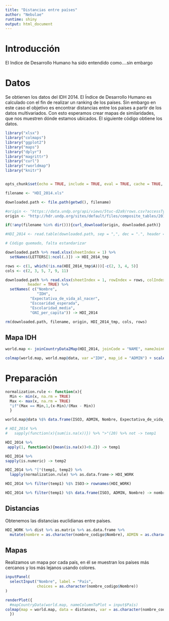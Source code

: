 ```yaml
---
title: "Distancias entre países"
author: "Nebulae"
runtime: shiny
output: html_document
---
```


# Introducción

El Indice de Desarrollo Humano ha sido entendido como....sin embargo

# Datos

Se obtienen los datos del IDH 2014. El Índice de Desarrollo Humano es calculado con el fin de realizar un ranking de los países. Sin embargo en este caso el objetivo es encontrar distancias entre los países a partir de los datos multivariados. Con esto esperamos crear mapas de similaridades, que nos muestren dónde estamos ubicados. El siguiente código obtiene los datos.

```r
library("xlsx")
library("colmaps")
library("ggplot2")
library("maps")
library("dplyr")
library("magrittr")
library("curl")
library("rworldmap")
library("knitr")


opts_chunk$set(echo = TRUE, include = TRUE, eval = TRUE, cache = TRUE, fig.width = 7, fig.align = "center")

```


```r
filename <- "HDI_2014.xls"

downloaded.path <- file.path(getwd(), filename)

#origin <- "https://data.undp.org/api/views/5tuc-d2a9/rows.csv?accessType=DOWNLOAD"
origin <- "http://hdr.undp.org/sites/default/files/composite_tables/2015_Statistical_Annex_Table_1.xls"

if(!any(filename %in% dir())){curl_download(origin, downloaded.path)}

#HDI_2014 <- read.table(downloaded.path, sep = ",", dec = ".", header = TRUE, quote = "\"", na.strings = "..")

# Código quemado, falta estandarizar

downloaded.path %>% read.xlsx(sheetIndex = 1) %>%
  setNames(LETTERS[1:ncol(.)]) -> HDI_2014_tmp

rows <- c(1, which(!is.na(HDI_2014_tmp$A)))[-c(2, 3, 4, 5)]
cols <- c(2, 3, 5, 7, 9, 11)

downloaded.path %>% read.xlsx(sheetIndex = 1, rowIndex = rows, colIndex = cols,
          header = TRUE) %>% 
  setNames( c("Nombre", 
              "IDH",
           "Expectativa_de_vida_al_nacer", 
           "Escoaridad_esperada", 
           "Escolaridad_media", 
           "GNI_per_capita")) -> HDI_2014

rm(downloaded.path, filename, origin, HDI_2014_tmp, cols, rows)

```


## Mapa IDH

```r
world.map <- joinCountryData2Map(HDI_2014, joinCode = "NAME", nameJoinColumn = "Nombre")

colmap(world.map, world.map@data, var ="IDH", map_id = "ADMIN") + scale_fill_continuous(high = "#fee8c8", low = "#b30000")

```


# Preparación

```r
normalization.rule <- function(x){
  Min <- min(x, na.rm = TRUE)
  Max <- max(x, na.rm = TRUE)
  "if"(Max == Min,1,(x-Min)/(Max - Min))
  }

world.map@data %$% data.frame(ISO3, ADMIN, Nombre, Expectativa_de_vida_al_nacer, Escoaridad_esperada, Escolaridad_media, GNI_per_capita) -> HDI_2014

# HDI_2014 %>% 
#   sapply(function(x){sum(is.na(x))}) %>% ">"(20) %>% not -> temp1

HDI_2014 %>% 
 apply(1, function(x){mean(is.na(x))<0.2}) -> temp1

HDI_2014 %>% 
sapply(is.numeric) -> temp2

HDI_2014 %>% "["(temp1, temp2) %>% 
  lapply(normalization.rule) %>% as.data.frame-> HDI_WORK

HDI_2014 %>% filter(temp1) %$% ISO3-> rownames(HDI_WORK)

HDI_2014 %>% filter(temp1) %$% data.frame(ISO3, ADMIN, Nombre) -> nombre_codigo

```

## Distancias

Obtenemos las distancias euclidianas entre países.

```r
HDI_WORK %>% dist %>% as.matrix %>% as.data.frame %>% 
  mutate(nombre = as.character(nombre_codigo$Nombre), ADMIN = as.character(nombre_codigo$ADMIN)) -> distances

```

## Mapas

Realizamos un mapa por cada país, en él se muestran los países más cercanos y los más lejanos usando colores. 

```r
inputPanel(
  selectInput("Nombre", label = "País",
              choices = as.character(nombre_codigo$Nombre))
)

renderPlot({
  #mapCountryData(world.map, nameColumnToPlot = input$País)
colmap(map = world.map, data = distances, var = as.character(nombre_codigo$ISO3[nombre_codigo$Nombre == input$Nombre]), map_id = "ADMIN", autocomplete = TRUE) + scale_fill_continuous(high = "#fee8c8", low = "#b30000")
  })

```


